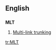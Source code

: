 ==English==
==={{initialism}}===
'''MLT'''

#[[w:Multi-link trunking|Multi-link trunking]]

[[tr:MLT]]